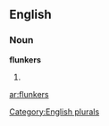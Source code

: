 
==English==

===Noun===
'''flunkers'''

# {{plural of|[[flunker]]}}

[[Category:English plurals]]

[[ar:flunkers]]